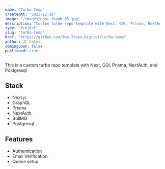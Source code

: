 ```yaml
---
name: "Turbo Temp"
createdAt: "2023-11-10"
image: "/images/post-thumb-05.jpg"
description: "Custom turbo repo template with Next, GQl, Prisma, NextAuth, and Postgresql"
type: "Project"
slug: "turbo-temp"
href: "https://github.com/Two-Trees-Digital/turbo-temp"
author: JC Coles
comingSoon: false
published: true
---
```


This is a custom turbo repo template with Next, GQl, Prisma, NextAuth, and Postgresql

## Stack

- Next.js
- GraphQL
- Prisma
- NextAuth
- BullMQ
- Postgresql

## Features

- Authentication
- Email Verification
- Queue setup
